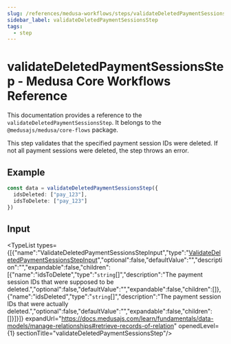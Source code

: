 ```yaml
---
slug: /references/medusa-workflows/steps/validateDeletedPaymentSessionsStep
sidebar_label: validateDeletedPaymentSessionsStep
tags:
  - step
---
```



# validateDeletedPaymentSessionsStep - Medusa Core Workflows Reference

This documentation provides a reference to the `validateDeletedPaymentSessionsStep`. It belongs to the `@medusajs/medusa/core-flows` package.

This step validates that the specified payment session IDs were deleted.
If not all payment sessions were deleted, the step throws an error.

## Example

```ts
const data = validateDeletedPaymentSessionsStep({
  idsDeleted: ["pay_123"],
  idsToDelete: ["pay_123"]
})
```

## Input

<TypeList types={[{"name":"ValidateDeletedPaymentSessionsStepInput","type":"[ValidateDeletedPaymentSessionsStepInput](../../../../interfaces/core_flows.ValidateDeletedPaymentSessionsStepInput/page.mdx)","optional":false,"defaultValue":"","description":"","expandable":false,"children":[{"name":"idsToDelete","type":"`string`[]","description":"The payment session IDs that were supposed to be deleted.","optional":false,"defaultValue":"","expandable":false,"children":[]},{"name":"idsDeleted","type":"`string`[]","description":"The payment session IDs that were actually deleted.","optional":false,"defaultValue":"","expandable":false,"children":[]}]}]} expandUrl="https://docs.medusajs.com/learn/fundamentals/data-models/manage-relationships#retrieve-records-of-relation" openedLevel={1} sectionTitle="validateDeletedPaymentSessionsStep"/>
